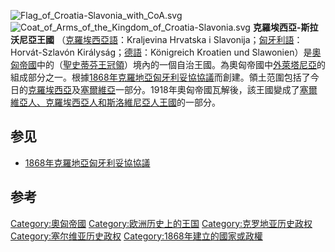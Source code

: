 {{expand|time=2018-09-22}}
{{Infobox former country
| native_name            = {{plainlist|
*Kraljevina Hrvatska i Slavonija <small>([[克羅地亞語|克羅地亞語]])</small>
*Horvát-Szlavón Királyság <small>([[匈牙利語|匈牙利語]])</small>
*Königreich Kroatien und Slawonien <small>([[德語|德語]])</small>}}
| conventional_long_name = 克羅地亞-斯拉沃尼亞王國
| status                 = 奧匈帝國[[構成國|構成國]]、[[聖史蒂芬王冠領|聖史蒂芬王冠領]]境內的自治王國
| empire                 = 奧匈帝國
| status_text            = 
| common_name            = Croatia
| continent              = Europe
| region                 = Central Europe, Balkans
| country                = Croatia
| era                    = [[新帝國主義|新帝國主義]] / [[第一次世界大戰|第一次世界大戰]]
| event_start            = 
| year_start             = 1868年
| date_start             = 12月26日
|leader1 = [[弗朗茨·约瑟夫一世|法蘭茲·约瑟夫]] 
|leader2 = [[卡尔一世_(奥匈帝国)|卡洛伊四世]]
|year_leader1 = 1867年–1916年
|year_leader2 = 1916年–1918年
|title_leader = [[匈牙利君主列表|国王]]
| event_end              = 
| year_end               = 1918年
| date_end               = 10月29日
| event_pre              = 
| date_pre               = 1867年3月30日
| p1                     = 克羅地亞王國
| flag_p1                = Flag of the Kingdom of Croatia (Habsburg).svg
| p2                     = 斯拉沃尼亞王國
| flag_p2                = Flag of the Kingdom of Slavonia.svg
| s1                     = 南斯拉夫王國
| flag_s1                = Flag of the State of Slovenes, Croats and Serbs.svg
| image_flag             = Flag of Croatia-Slavonia.svg
| flag_type              = 
| image_coat             = Coat of Arms of the Kingdom of Croatia-Slavonia.svg
| coa_size               = 65px
| image_map              = Europe-Croatia.svg
| image_map_caption      = 王國的疆域
| image_map2             = Austria-Hungary map.svg
| image_map2_caption     = 克羅地亞-斯洛沃尼亞王國（17號）位於奧匈帝國的位置
| common_languages       = [[克羅地亞語|克羅地亞語]]<ref>Biondich, Mark; Stjepan Radić, the Croat Peasant Party, and the politics of mass mobilization, 1904-1928; University of Toronto Press, 2000 ISBN 0-8020-8294-7, page 9</ref><ref>Marcus Tanner, "A nation forged in war", Yale University Press, ISBN 0-300-09125-7, page 99</ref><ref>''According to articles 56 and 57 of Nagodba only official language in Croatia is Croatian'' (Po čl. 56. i 57. Hrvatsko-ugarske nagodbe u Hrvatskoj je u službenoj uporabi samo hrvatski jezik), Dragutin Pavličević, "Povijest Hrvatske", Naklada Pavičić, Zagreb, 2007, ISBN 978-953-6308-71-2, page 273</ref><ref>''56. In the whole territory of Croatia-Slavonia the Croatian language is the language alike of the Legislature, the Administration and the Judicature. 57. Inside the frontiers of Croatia-Slavonia the Croatian language is prescribed as the official language for the organs of the Joint Government also.'' http://www.h-net.org/~habsweb/sourcetexts/nagodba2.htm {{Wayback|url=http://www.h-net.org/~habsweb/sourcetexts/nagodba2.htm |date=20120210030751 }} - online text from [[Robert_William_Seton-Watson|Robert William Seton-Watson]], "The Southern Slav Question and the Habsburg Monarchy", London, Constable and Co., 1911, ISBN 0-7222-2328-5, page 371</ref>
| government_type        = [[政府|政府]]
| national_anthem        = 
|
| year_leader1           = 1868–1916
|
| title_deputy           = 
| deputy1                = 
|            = 
| deputy2                = 
| year_deputy2           = 
|
| legislature            = [[克羅地亞議會|國民議會]]
|
| capital                = [[薩格勒布|薩格勒布]]
| religion               = [[羅馬天主教|羅馬天主教]]
| currency               = {{plainlist|
*[[奧地利帝國|奧地利帝國]]馬克 <small>(1868–92)</small>
*[[奧匈帝國|奧匈帝國]][[馬克|馬克]] <small>(1892–1918)</small>}}
| stat_year1             = 1880
| stat_pop1              = 1892499
| stat_year2             = 1910
| stat_pop2              = 2621954
| stat_area2             = 42541
| today                  = {{flag|Croatia}}<br>{{flag|Serbia}}
| footnotes              = 
}}
[[File:Flag_of_Croatia-Slavonia_with_CoA.svg|right]]
[[File:Coat_of_Arms_of_the_Kingdom_of_Croatia-Slavonia.svg|right]]
'''克羅埃西亞-斯拉沃尼亞王國''' （[[克羅埃西亞語|克羅埃西亞語]]：Kraljevina Hrvatska i Slavonija；[[匈牙利語|匈牙利語]]：Horvát-Szlavón Királyság；[[德語|德語]]：Königreich Kroatien und Slawonien）是[[奧匈帝國|奧匈帝國]]中的（[[聖史蒂芬王冠領|聖史蒂芬王冠領]]）境內的一個自治王國。為奧匈帝國中[[外萊塔尼亞|外萊塔尼亞]]的組成部分之一。根據[[1868年克羅地亞匈牙利妥協協議|1868年克羅地亞匈牙利妥協協議]]而創建。領土范圍包括了今日的[[克羅埃西亞|克羅埃西亞]]及[[塞爾維亞|塞爾維亞]]一部分。1918年奧匈帝國瓦解後，該王國變成了[[南斯拉夫王國|塞爾維亞人、克羅埃西亞人和斯洛維尼亞人王國]]的一部分。

==参见==
*[[1868年克羅地亞匈牙利妥協協議|1868年克羅地亞匈牙利妥協協議]]

== 参考 ==
{{DEFAULTSORT:Kroatien und Slawonien}}
[[Category:奧匈帝國|Category:奧匈帝國]]
[[Category:欧洲历史上的王国|Category:欧洲历史上的王国]]
[[Category:克罗地亚历史政权|Category:克罗地亚历史政权]]
[[Category:塞尔维亚历史政权|Category:塞尔维亚历史政权]]
[[Category:1868年建立的國家或政權|Category:1868年建立的國家或政權]]